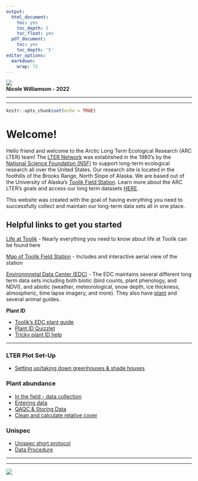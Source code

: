 ```yaml
---
output:
  html_document:
    toc: yes
    toc_depth: 5
    toc_float: yes
  pdf_document:
    toc: yes
    toc_depth: '5'
editor_options: 
  markdown: 
    wrap: 72
---
```


<img src="Images/toolik_terrestrial_LTER_header.png" class="center"/>\
**Nicole Williamson - 2022**

------------------------------------------------------------------------

------------------------------------------------------------------------

```r
knitr::opts_chunk$set(echo = TRUE)
```

# Welcome!

Hello friend and welcome to the Arctic Long Term Ecological Research
(ARC LTER) team! The [LTER Network](https://lternet.edu/) was
established in the 1980's by the [National Science Foundation
(NSF)](https://www.nsf.gov/) to support long-term ecological research
all over the United States. Our research site is located in the
foothills of the Brooks Range, North Slope of Alaska. We are based out
of the University of Alaska's [Toolik Field
Station](https://www.uaf.edu/toolik/). Learn more about the ARC LTER's
goals and access our long term datasets
[HERE](https://arc-lter.ecosystems.mbl.edu/).

This website was created with the goal of having everything you need to
successfully collect and maintain our long-term data sets all in one
place.

## Helpful links to get you started

[Life at Toolik](https://www.uaf.edu/toolik/handbook/camp-life.php) -
Nearly everything you need to know about life at Toolik can be found
here

[Map of Toolik Field
Station](https://www.uaf.edu/toolik/handbook/facilities/camp-map.php) -
Includes and interactive aerial view of the station

[Environmnetal Data Center
(EDC)](https://www.uaf.edu/toolik/edc/index.php) - The EDC maintains
several different long term data sets including both biotic (bird
counts, plant phenology, and NDVI), and abiotic (weather,
meteorological, snow depth, ice thickness, atmospheric, time lapse
imagery, and more). They also have
[plant](https://www.uaf.edu/toolik/edc/guides/plant-guide.php) and
several animal guides.

**Plant ID**

-   [Toolik's EDC plant
    guide](https://www.uaf.edu/toolik/edc/guides/plant-guide.php)
-   [Plant ID
    Quizzlet](https://quizlet.com/709176632/arctic-plants-4-team-vole-flash-cards/?x=1jqt)
-   [Tricky plant ID
    help](https://docs.google.com/presentation/d/1aM0x87MKhG4rN_NwofKiC2dyFIFwdZsshV3ruQbzimc/edit#slide=id.g13051740239_0_141)

------------------------------------------------------------------------

### LTER Plot Set-Up

-   [Setting up/taking down greenhouses & shade
    houses](Rmd/LTER_plot_setup.html)

### Plant abundance

-   [In the field - data collection](Rmd/Data_collection.html)
-   [Entering data](Rmd/data_entry.html)
-   [QAQC & Storing Data]()
-   [Clean and calculate relative
    cover](Rmd/clean_and_calculate_cover.html)

### Unispec

-   [Unispec short protocol](Rmd/Unispec_Short_Protocol_for_LTER_Terrestrial_RA.html)
-   [Data Procedure](Rmd/unispec_data_protocol.html)
    

------------------------------------------------------------------------

------------------------------------------------------------------------

<img src="Images/Footer_1.png" class="center"/>\
